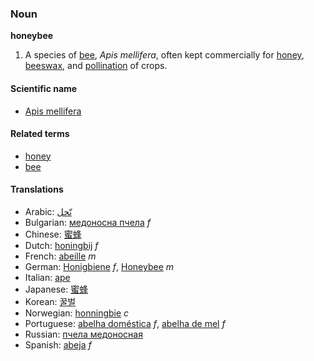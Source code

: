 ===Noun===
'''honeybee'''

# A species of [[bee]], ''Apis mellifera'', often kept commercially for [[honey]], [[beeswax]], and [[pollination]] of crops.

====Scientific name====
*[[Apis mellifera]]

====Related terms====
*[[honey]]
*[[bee]]

====Translations====
*Arabic: [[نّحل]]
*Bulgarian: [[медоносна пчела]] ''f''
*Chinese: [[蜜蜂]]
*Dutch: [[honingbij]] ''f''
*French: [[abeille]] ''m''
*German: [[Honigbiene]] ''f'', [[Honeybee]] ''m''
*Italian: [[ape]]
*Japanese: [[蜜蜂]]
*Korean: [[꿀벌]]
*Norwegian: [[honningbie]] ''c''
*Portuguese: [[abelha doméstica]] ''f'', [[abelha de mel]] ''f''
*Russian: [[пчела медоносная]]
*Spanish: [[abeja]] ''f''